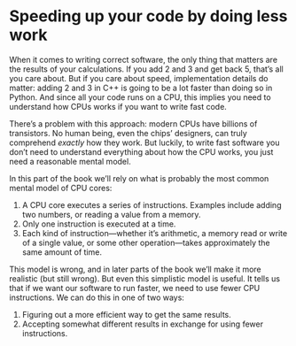 # Speeding up your code by doing less work

When it comes to writing correct software, the only thing that matters are the results of your calculations.
If you add 2 and 3 and get back 5, that's all you care about.
But if you care about speed, implementation details do matter: adding 2 and 3 in C++ is going to be a lot faster than doing so in Python.
And since all your code runs on a CPU, this implies you need to understand how CPUs works if you want to write fast code.

There's a problem with this approach: modern CPUs have billions of transistors.
No human being, even the chips' designers, can truly comprehend _exactly_ how they work.
But luckily, to write fast software you don't need to understand everything about how the CPU works, you just need a reasonable mental model.

In this part of the book we'll rely on what is probably the most common mental model of CPU cores:

1. A CPU core executes a series of instructions.
   Examples include adding two numbers, or reading a value from a memory.
2. Only one instruction is executed at a time.
3. Each kind of instruction—whether it's arithmetic, a memory read or write of a single value, or some other operation—takes approximately the same amount of time.

This model is wrong, and in later parts of the book we'll make it more realistic (but still wrong).
But even this simplistic model is useful.
It tells us that if we want our software to run faster, we need to use fewer CPU instructions.
We can do this in one of two ways:

1. Figuring out a more efficient way to get the same results.
2. Accepting somewhat different results in exchange for using fewer instructions.
